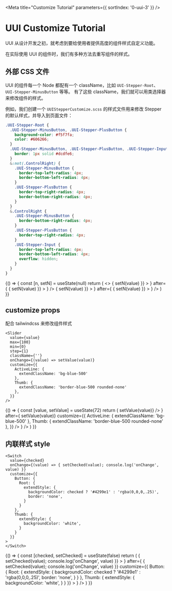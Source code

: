 

<Meta title="Customize Tutorial" parameters={{ sortIndex: '0-uui-3' }} />

# UUI Customize Tutorial

UUI 从设计开发之初，就考虑到要给使用者提供高度的组件样式自定义功能。

在实际使用 UUI 的组件时，我们有多种方法去重写组件的样式。

## 外部 CSS 文件

UUI 的组件每一个 Node 都配有一个 className，比如 `UUI-Stepper-Root`、`UUI-Stepper-MinusButton` 等等。
有了这些 className，我们就可以用类选择器来修改组件的样式。

例如，我们创建一个 `UUIStepperCustomize.scss` 的样式文件用来修改 Stepper 的默认样式，并导入到页面文件：

```scss
.UUI-Stepper-Root {
  .UUI-Stepper-MinusButton, .UUI-Stepper-PlusButton {
    background-color: #f5f7fa;
    color: #606266;
  }
  .UUI-Stepper-MinusButton, .UUI-Stepper-PlusButton, .UUI-Stepper-Input {
    border: 1px solid #dcdfe6;
  }
  &:not(.ControlRight) {
    .UUI-Stepper-MinusButton {
      border-top-left-radius: 4px;
      border-bottom-left-radius: 4px;
    }
    .UUI-Stepper-PlusButton {
      border-top-right-radius: 4px;
      border-bottom-right-radius: 4px;
    }
  }
  &.ControlRight {
    .UUI-Stepper-MinusButton {
      border-bottom-right-radius: 4px;
    }
    .UUI-Stepper-PlusButton {
      border-top-right-radius: 4px;
    }
    .UUI-Stepper-Input {
      border-top-left-radius: 4px;
      border-bottom-left-radius: 4px;
      overflow: hidden;
    }
  }
}
```

<Preview>
  <Story name="Customize Demo Stepper">
  {() => {
    const [n, setN] = useState(null)
    return (
      <>
      <ComponentComparator
        before={
          <Stepper
            value={n}
            onChange={(value) => {
              setN(value)
            }}
          >
          </Stepper>
        }
        after={
          <Stepper
            className={'CustomizeDemo'}
            value={n}
            onChange={(value) => {
              setN(value)
            }}
          >
          </Stepper>
        }
      />
      <ComponentComparator
        before={
          <Stepper
            value={n}
            controlPosition={'right'}
            onChange={(value) => {
              setN(value)
            }}
          >
          </Stepper>
        }
        after={
          <Stepper
            className={'CustomizeDemo'}
            controlPosition={'right'}
            value={n}
            onChange={(value) => {
              setN(value)
            }}
          >
          </Stepper>
        }
      />
      </>
    )
  }}
  </Story>
</Preview>

## customize props

配合 tailwindcss 来修改组件样式

```tsx
<Slider
  value={value}
  max={100}
  min={0}
  step={1}
  className={''}
  onChange={(value) => setValue(value)}
  customize={{
    ActiveLine: {
      extendClassName: 'bg-blue-500'
    },
    Thumb: {
      extendClassName: 'border-blue-500 rounded-none'
    },
  }}
/>
```

<Preview>
  <Story name="Customize Demo Slider">
    {() => {
      const [value, setValue] = useState(72)
      return (
        <ComponentComparator
          before={
            <Slider
              value={value}
              max={100}
              min={0}
              step={1}
              onChange={(value) => setValue(value)}
            />
          }
          after={
            <Slider
              value={value}
              max={100}
              min={0}
              step={1}
              className={''}
              onChange={(value) => setValue(value)}
              customize={{
                ActiveLine: {
                  extendClassName: 'bg-blue-500'
                },
                Thumb: {
                  extendClassName: 'border-blue-500 rounded-none'
                },
              }}
            />
          }
        />
      )
    }}
  </Story>
</Preview>

## 内联样式 style

```tsx
<Switch
  value={checked}
  onChange={(value) => { setChecked(value); console.log('onChange', value) }}
  customize={{
    Button: {
      Root: {
        extendStyle: {
          backgroundColor: checked ? '#4299e1' : 'rgba(0,0,0,.25)',
          border: 'none',
        }
      }
    },
    Thumb: {
      extendStyle: {
        backgroundColor: 'white',
      }
    }
  }}
>
</Switch>
```

<Preview>
  <Story name="Switch">
    {() => {
      const [checked, setChecked] = useState(false)
      return (
        <ComponentComparator
          before={
            <Switch
              value={checked}
              onChange={(value) => { setChecked(value); console.log('onChange', value) }}
            >
            </Switch>
          }
          after={
            <Switch
              value={checked}
              onChange={(value) => { setChecked(value); console.log('onChange', value) }}
              customize={{
                Button: {
                  Root: {
                    extendStyle: {
                      backgroundColor: checked ? '#4299e1' : 'rgba(0,0,0,.25)',
                      border: 'none',
                    }
                  }
                },
                Thumb: {
                  extendStyle: {
                    backgroundColor: 'white',
                  }
                }
              }}
            >
            </Switch>
          }
        />
      )
    }}
  </Story>
</Preview>